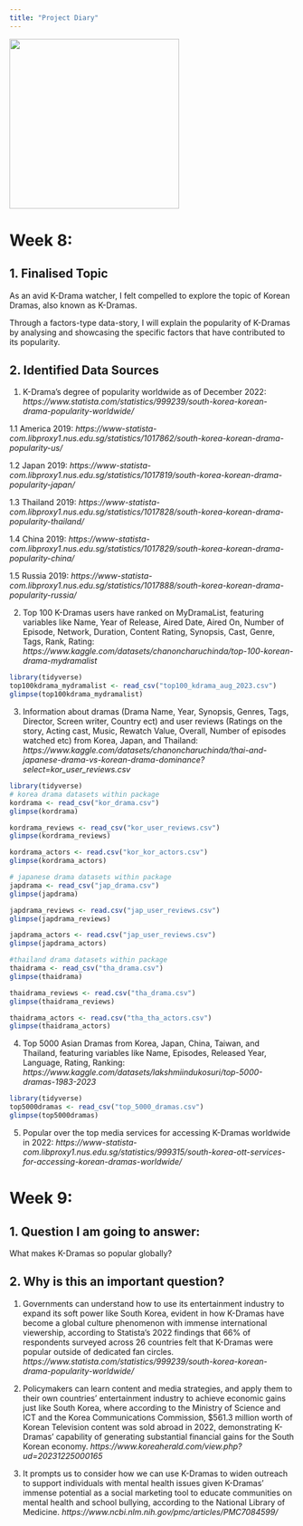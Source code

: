 ```yaml
---
title: "Project Diary"
---
```


<img src="diary1.png" width="300"/>

# Week 8:

## 1. Finalised Topic

As an avid K-Drama watcher, I felt compelled to explore the topic of Korean Dramas, also known as K-Dramas.

Through a factors-type data-story, I will explain the popularity of K-Dramas by analysing and showcasing the specific factors that have contributed to its popularity.

## 2. Identified Data Sources

1.  K-Drama’s degree of popularity worldwide as of December 2022: *https://www.statista.com/statistics/999239/south-korea-korean-drama-popularity-worldwide/*

1.1 America 2019: *https://www-statista-com.libproxy1.nus.edu.sg/statistics/1017862/south-korea-korean-drama-popularity-us/*

1.2 Japan 2019: *https://www-statista-com.libproxy1.nus.edu.sg/statistics/1017819/south-korea-korean-drama-popularity-japan/*

1.3 Thailand 2019: *https://www-statista-com.libproxy1.nus.edu.sg/statistics/1017828/south-korea-korean-drama-popularity-thailand/*

1.4 China 2019: *https://www-statista-com.libproxy1.nus.edu.sg/statistics/1017829/south-korea-korean-drama-popularity-china/*

1.5 Russia 2019: *https://www-statista-com.libproxy1.nus.edu.sg/statistics/1017888/south-korea-korean-drama-popularity-russia/*

2.  Top 100 K-Dramas users have ranked on MyDramaList, featuring variables like Name, Year of Release, Aired Date, Aired On, Number of Episode, Network, Duration, Content Rating, Synopsis, Cast, Genre, Tags, Rank, Rating: *https://www.kaggle.com/datasets/chanoncharuchinda/top-100-korean-drama-mydramalist*

```r
library(tidyverse)
top100kdrama_mydramalist <- read_csv("top100_kdrama_aug_2023.csv")
glimpse(top100kdrama_mydramalist)
```

3.  Information about dramas (Drama Name, Year, Synopsis, Genres, Tags, Director, Screen writer, Country ect) and user reviews (Ratings on the story, Acting cast, Music, Rewatch Value, Overall, Number of episodes watched etc) from Korea, Japan, and Thailand: *https://www.kaggle.com/datasets/chanoncharuchinda/thai-and-japanese-drama-vs-korean-drama-dominance?select=kor_user_reviews.csv*

```r
library(tidyverse)
# korea drama datasets within package
kordrama <- read_csv("kor_drama.csv")
glimpse(kordrama)

kordrama_reviews <- read_csv("kor_user_reviews.csv")
glimpse(kordrama_reviews)

kordrama_actors <- read.csv("kor_kor_actors.csv")
glimpse(kordrama_actors)

# japanese drama datasets within package
japdrama <- read_csv("jap_drama.csv")
glimpse(japdrama)

japdrama_reviews <- read.csv("jap_user_reviews.csv")
glimpse(japdrama_reviews)

japdrama_actors <- read.csv("jap_user_reviews.csv")
glimpse(japdrama_actors)

#thailand drama datasets within package 
thaidrama <- read_csv("tha_drama.csv")
glimpse(thaidrama)

thaidrama_reviews <- read.csv("tha_drama.csv")
glimpse(thaidrama_reviews)

thaidrama_actors <- read.csv("tha_tha_actors.csv")
glimpse(thaidrama_actors)
```

4.  Top 5000 Asian Dramas from Korea, Japan, China, Taiwan, and Thailand, featuring variables like Name, Episodes, Released Year, Language, Rating, Ranking: *https://www.kaggle.com/datasets/lakshmiindukosuri/top-5000-dramas-1983-2023*

```r
library(tidyverse)
top5000dramas <- read_csv("top_5000_dramas.csv")
glimpse(top5000dramas)
```

5.  Popular over the top media services for accessing K-Dramas worldwide in 2022: *https://www-statista-com.libproxy1.nus.edu.sg/statistics/999315/south-korea-ott-services-for-accessing-korean-dramas-worldwide/*

# Week 9:

## 1. Question I am going to answer:

What makes K-Dramas so popular globally? 

## 2. Why is this an important question?

1. Governments can understand how to use its entertainment industry to expand its soft power like South Korea, evident in how K-Dramas have become a global culture phenomenon with immense international viewership, according to Statista’s 2022 findings that 66% of respondents surveyed across 26 countries felt that K-Dramas were popular outside of dedicated fan circles.
*https://www.statista.com/statistics/999239/south-korea-korean-drama-popularity-worldwide/*

2. Policymakers can learn content and media strategies, and apply them to their own countries’ entertainment industry to achieve economic gains just like South Korea, where according to the Ministry of Science and ICT and the Korea Communications Commission, $561.3 million worth of Korean Television content was sold abroad in 2022, demonstrating K-Dramas’ capability of generating substantial financial gains for the South Korean economy.
*https://www.koreaherald.com/view.php?ud=20231225000165*

3. It prompts us to consider how we can use K-Dramas to widen outreach to support individuals with mental health issues given K-Dramas’ immense potential as a social marketing tool to educate communities on mental health and school bullying, according to the National Library of Medicine. 
*https://www.ncbi.nlm.nih.gov/pmc/articles/PMC7084599/* 




